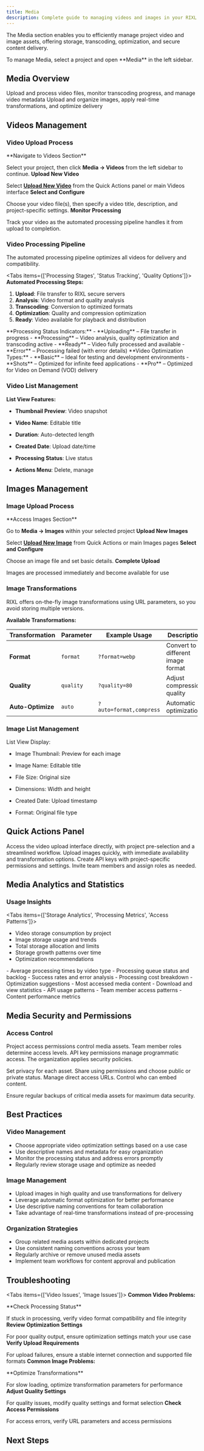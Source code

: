 ```yaml
---
title: Media
description: Complete guide to managing videos and images in your RIXL projects
---
```



The Media section enables you to efficiently manage project video and image assets, offering storage, transcoding, optimization, and secure content delivery.

<Callout type="info">
To manage Media, select a project and open **Media** in the left sidebar.
</Callout>

## Media Overview

<Cards>
  <Card title="Videos" description="Manage video content with automated transcoding and optimization">
    Upload and process video files, monitor transcoding progress, and manage video metadata
  </Card>
  <Card title="Images" description="Handle image assets with on-demand transformations">
    Upload and organize images, apply real-time transformations, and optimize delivery
  </Card>
</Cards>

## Videos Management

### Video Upload Process

<Steps>
<Step>
**Navigate to Videos Section**

Select your project, then click **Media → Videos** from the left sidebar to continue.
</Step>
<Step>
**Upload New Video**

Select **[Upload New Video](https://api.rixl.com/videos)** from the Quick Actions panel or main Videos interface
</Step>
<Step>
**Select and Configure**

Choose your video file(s), then specify a video title, description, and project-specific settings.
</Step>
<Step>
**Monitor Processing**

Track your video as the automated processing pipeline handles it from upload to completion.
</Step>
</Steps>

### Video Processing Pipeline

<Callout type="info">
The automated processing pipeline optimizes all videos for delivery and compatibility.
</Callout>

<Tabs items={['Processing Stages', 'Status Tracking', 'Quality Options']}>
<Tab value="Processing Stages">
**Automated Processing Steps:**
1. **Upload**: File transfer to RIXL secure servers
2. **Analysis**: Video format and quality analysis  
3. **Transcoding**: Conversion to optimized formats
4. **Optimization**: Quality and compression optimization
5. **Ready**: Video available for playback and distribution
</Tab>
<Tab value="Status Tracking">
**Processing Status Indicators:**
- **Uploading** – File transfer in progress
- **Processing** – Video analysis, quality optimization and transcoding active
- **Ready** – Video fully processed and available
- **Error** – Processing failed (with error details)
</Tab>
<Tab value="Quality Options">
**Video Optimization Types:**
- **Basic** – Ideal for testing and development environments
- **Shots** – Optimized for infinite feed applications
- **Pro** – Optimized for Video on Demand (VOD) delivery
</Tab>
</Tabs>

### Video List Management

**List View Features:**
- **Thumbnail Preview**: Video snapshot

- **Video Name**: Editable title

- **Duration**: Auto-detected length

- **Created Date**: Upload date/time

- **Processing Status**: Live status

- **Actions Menu**: Delete, manage

## Images Management

### Image Upload Process

<Steps>
<Step>
**Access Images Section**

Go to **Media → Images** within your selected project
</Step>
<Step>
**Upload New Images**

Select **[Upload New Image](https://api.rixl.com/images)** from Quick Actions or main Images pages
</Step>
<Step>
**Select and Configure**

Choose an image file and set basic details.
</Step>
<Step>
**Complete Upload**

Images are processed immediately and become available for use
</Step>
</Steps>

### Image Transformations

<Callout type="tip">
RIXL offers on-the-fly image transformations using URL parameters, so you avoid storing multiple versions.
</Callout>

**Available Transformations:**

| Transformation    | Parameter | Example Usage           | Description                       |
|-------------------|-----------|-------------------------|-----------------------------------|
| **Format**        | `format`  | `?format=webp`          | Convert to different image format |
| **Quality**       | `quality` | `?quality=80`           | Adjust compression quality        |
| **Auto-Optimize** | `auto`    | `?auto=format,compress` | Automatic optimization            |

### Image List Management

List View Display:

- Image Thumbnail: Preview for each image

- Image Name: Editable title

- File Size: Original size

- Dimensions: Width and height

- Created Date: Upload timestamp
- Format: Original file type

## Quick Actions Panel

<Cards>
  <Card title="Upload New Video" description="Quickly add video content to your project">
    Access the video upload interface directly, with project pre-selection and a streamlined workflow.
  </Card>
  <Card title="Upload New Image" description="Add image assets to your project">
    Upload images quickly, with immediate availability and transformation options.
  </Card>
  <Card title="Create API Key" description="Generate API keys for project access">
    Create API keys with project-specific permissions and settings.
  </Card>
  <Card title="Invite Team Member" description="Add collaborators to your project">
    Invite team members and assign roles as needed.
  </Card>
</Cards>

## Media Analytics and Statistics

### Usage Insights

<Tabs items={['Storage Analytics', 'Processing Metrics', 'Access Patterns']}>
<Tab value="Storage Analytics">
- Video storage consumption by project
- Image storage usage and trends
- Total storage allocation and limits
- Storage growth patterns over time
- Optimization recommendations
</Tab>
<Tab value="Processing Metrics">
- Average processing times by video type
- Processing queue status and backlog
- Success rates and error analysis
- Processing cost breakdown
- Optimization suggestions
</Tab>
<Tab value="Access Patterns">
- Most accessed media content
- Download and view statistics
- API usage patterns
- Team member access patterns
- Content performance metrics
</Tab>
</Tabs>

## Media Security and Permissions

### Access Control

Project access permissions control media assets. Team member roles determine access levels. API key permissions manage programmatic access. The organization applies security policies.

Set privacy for each asset. Share using permissions and choose public or private status. Manage direct access URLs. Control who can embed content.

<Callout type="warning">
Ensure regular backups of critical media assets for maximum data security.
</Callout>

## Best Practices

### Video Management

- Choose appropriate video optimization settings based on a use case
- Use descriptive names and metadata for easy organization
- Monitor the processing status and address errors promptly
- Regularly review storage usage and optimize as needed

### Image Management

- Upload images in high quality and use transformations for delivery
- Leverage automatic format optimization for better performance
- Use descriptive naming conventions for team collaboration
- Take advantage of real-time transformations instead of pre-processing

### Organization Strategies

- Group related media assets within dedicated projects
- Use consistent naming conventions across your team
- Regularly archive or remove unused media assets
- Implement team workflows for content approval and publication

## Troubleshooting

<Tabs items={['Video Issues', 'Image Issues']}>
<Tab value="Video Issues">
**Common Video Problems:**

<Steps>
<Step>
**Check Processing Status**

If stuck in processing, verify video format compatibility and file integrity
</Step>
<Step>
**Review Optimization Settings**

For poor quality output, ensure optimization settings match your use case
</Step>
<Step>
**Verify Upload Requirements**

For upload failures, ensure a stable internet connection and supported file formats
</Step>
</Steps>
</Tab>
<Tab value="Image Issues">
**Common Image Problems:**

<Steps>
<Step>
**Optimize Transformations**

For slow loading, optimize transformation parameters for performance
</Step>
<Step>
**Adjust Quality Settings**

For quality issues, modify quality settings and format selection
</Step>
<Step>
**Check Access Permissions**

For access errors, verify URL parameters and access permissions
</Step>
</Steps>
</Tab>
</Tabs>

## Next Steps

<Cards>
  <Card 
    title="API Reference" 
    description="Learn how to programmatically manage media assets"
    href="/docs/platform/api-reference/media"
  />
  <Card 
    title="Feeds Management" 
    description="Organize media content into dynamic feeds"
    href="/docs/platform/dashboard/feeds"
  />
  <Card 
    title="Project Settings" 
    description="Configure project-level media settings and preferences"
    href="/docs/platform/dashboard/project"
  />
</Cards>